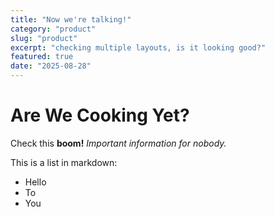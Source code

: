 ```yaml
---
title: "Now we're talking!"
category: "product"
slug: "product"
excerpt: "checking multiple layouts, is it looking good?"
featured: true
date: "2025-08-28"
---
```


 
# Are We Cooking Yet?
 
Check this **boom!** 
_Important information for nobody._
 
This is a list in markdown:
 
- Hello
- To
- You



